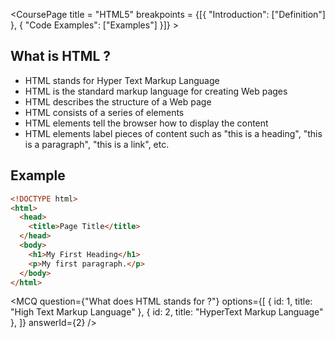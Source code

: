 
<CoursePage title = "HTML5" breakpoints = {[{ "Introduction": ["Definition"] }, { "Code Examples": ["Examples"] }]} >

<Section data-name="Definition" >

<H2> What is HTML ? </H2>

- HTML stands for Hyper Text Markup Language
- HTML is the standard markup language for creating Web pages
- HTML describes the structure of a Web page
- HTML consists of a series of elements
- HTML elements tell the browser how to display the content
- HTML elements label pieces of content such as "this is a heading", "this is a paragraph", "this is a link", etc.

</Section>

<Section data-name="Examples">

<H2> Example </H2>

```html
<!DOCTYPE html>
<html>
  <head>
    <title>Page Title</title>
  </head>
  <body>
    <h1>My First Heading</h1>
    <p>My first paragraph.</p>
  </body>
</html>
```

</Section>

<MCQ
  question={"What does HTML stands for ?"}
  options={[
    { id: 1, title: "High Text Markup Language" },
    { id: 2, title: "HyperText Markup Language" },
  ]}
  answerId={2}
/>

</CoursePage>
